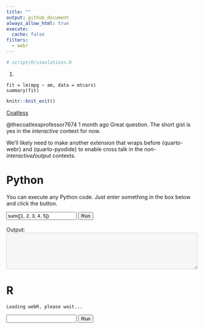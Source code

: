 ```yaml
---
title: ""
output: github_document
always_allow_html: true
execute: 
  cache: false
filters:
  - webr
---
```



```r
# script/R/simulations.R
```


1.

```webr-r
fit = lm(mpg ~ am, data = mtcars)
summary(fit)
```


```r
knitr::knit_exit()
```








[Coatless](https://www.youtube.com/watch?v=PZx9d21HnTo)


@thecoatlessprofessor7674
1 month ago
Great question. The short gist is yes in the *interactive* context for now.

We'll likely need to make another extension that wraps before {quarto-webr} and {quarto-pyodide} to enable cross talk in the *non-interactive**/**output* contexts.


# Python

<head>
  <script src="https://cdn.jsdelivr.net/pyodide/v0.24.1/full/pyodide.js"></script>
</head>

<body>
  <p>
    You can execute any Python code. Just enter something in the box below and
    click the button.
  </p>
  <input id="code" value="sum([1, 2, 3, 4, 5])" />
  <button onclick="evaluatePython()">Run</button>
  <br />
  <br />
  <div>Output:</div>
  <textarea id="output" style="width: 100%;" rows="6" disabled></textarea>

  <script>
    const output = document.getElementById("output");
    const code = document.getElementById("code");

    function addToOutput(s) {
      output.value += ">>>" + code.value + "\n" + s + "\n";
    }

    output.value = "Initializing...\n";
    // init Pyodide
    async function main() {
      let pyodide = await loadPyodide();
      output.value += "Ready!\n";
      return pyodide;
    }
    let pyodideReadyPromise = main();

    async function evaluatePython() {
      let pyodide = await pyodideReadyPromise;
      try {
        let output = pyodide.runPython(code.value);
        addToOutput(output);
      } catch (err) {
        addToOutput(err);
      }
    }
  </script>
</body>


# R

<div>
  <pre><code id="out">Loading webR, please wait...</code></pre>
  <input spellcheck="false" autocomplete="off" id="input" type="text">
  <button onclick="globalThis.sendInput()" id="run">Run</button>
</div>

<script type="module">
  /* Create a webR console using the Console helper class */
  import { Console } from 'https://webr.r-wasm.org/latest/webr.mjs';
  const webRConsole = new Console({
    stdout: line => document.getElementById('out').append(line + '\n'),
    stderr: line => document.getElementById('out').append(line + '\n'),
    prompt: p => document.getElementById('out').append(p),
  });
  webRConsole.run();
  
  /* Write to the webR console using the ``stdin()`` method */
  let input = document.getElementById('input');
  globalThis.sendInput = () => {
    webRConsole.stdin(input.value);
    document.getElementById('out').append(input.value + '\n');
    input.value = "";
  }
  
  /* Send input on Enter key */
  input.addEventListener(
    "keydown",
    (evt) => {if(evt.keyCode === 13) globalThis.sendInput()}
  );
</script>








